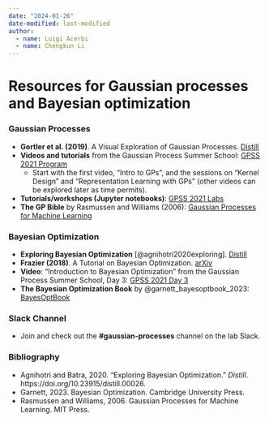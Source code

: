 ```yaml
---
date: "2024-01-26"
date-modified: last-modified
author:
  - name: Luigi Acerbi
  - name: Chengkun Li
---
```


# Resources for Gaussian processes and Bayesian optimization

### Gaussian Processes

- **Gortler et al. (2019)**. A Visual Exploration of Gaussian Processes. [Distill](https://distill.pub/2019/visual-exploration-gaussian-processes/)
- **Videos and tutorials** from the Gaussian Process Summer School: [GPSS 2021 Program](http://gpss.cc/gpss21/program)  
  - Start with the first video, "Intro to GPs", and the sessions on "Kernel Design" and "Representation Learning with GPs" (other videos can be explored later as time permits).
- **Tutorials/workshops (Jupyter notebooks)**: [GPSS 2021 Labs](http://gpss.cc/gpss21/labs)
- **The GP Bible** by Rasmussen and Williams (2006): [Gaussian Processes for Machine Learning](http://www.gaussianprocess.org/gpml/chapters/RW.pdf)

### Bayesian Optimization

- **Exploring Bayesian Optimization** [@agnihotri2020exploring]. [Distill](https://distill.pub/2020/bayesian-optimization/)
- **Frazier (2018)**. A Tutorial on Bayesian Optimization. [arXiv](https://arxiv.org/abs/1807.02811)
- **Video**: "Introduction to Bayesian Optimization" from the Gaussian Process Summer School, Day 3: [GPSS 2021 Day 3](http://gpss.cc/gpss21/day-3.html)
- **The Bayesian Optimization Book** by @garnett_bayesoptbook_2023: [BayesOptBook](https://bayesoptbook.com/)

### Slack Channel

- Join and check out the **#gaussian-processes** channel on the lab Slack.

### Bibliography

- Agnihotri and Batra, 2020. “Exploring Bayesian Optimization.” *Distill*. https://doi.org/10.23915/distill.00026.
- Garnett, 2023. Bayesian Optimization. Cambridge University Press.
- Rasmussen and Williams, 2006. Gaussian Processes for Machine Learning. MIT Press.
